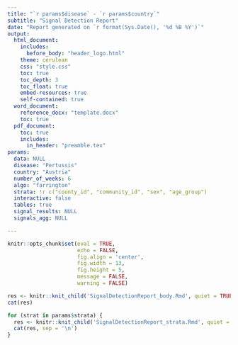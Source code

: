 ```yaml
---
title: "`r params$disease` - `r params$country`"
subtitle: "Signal Detection Report"
date: "Report generated on `r format(Sys.Date(), '%d %B %Y')`"
output: 
  html_document:
    includes:
      before_body: "header_logo.html"
    theme: cerulean
    css: "style.css"
    toc: true
    toc_depth: 3
    toc_float: true
    embed-resources: true
    self-contained: true
  word_document:
    reference_docx: "template.docx"
    toc: true
  pdf_document:
    toc: true
    includes:
      in_header: "preamble.tex"
params: 
  data: NULL
  disease: "Pertussis"
  country: "Austria"
  number_of_weeks: 6
  algo: "farrington"
  strata: !r c("county_id", "community_id", "sex", "age_group") 
  interactive: false
  tables: true
  signal_results: NULL
  signals_agg: NULL

---
```



```r
knitr::opts_chunk$set(eval = TRUE, 
                      echo = FALSE, 
                      fig.align = 'center',
                      fig.width = 13,
                      fig.height = 5,
                      message = FALSE, 
                      warning = FALSE)
```


```r
res <- knitr::knit_child('SignalDetectionReport_body.Rmd', quiet = TRUE)
cat(res)
```


```r

for (strat in params$strata) {
  res <- knitr::knit_child('SignalDetectionReport_strata.Rmd', quiet = TRUE)
  cat(res, sep = '\n')
}
```





